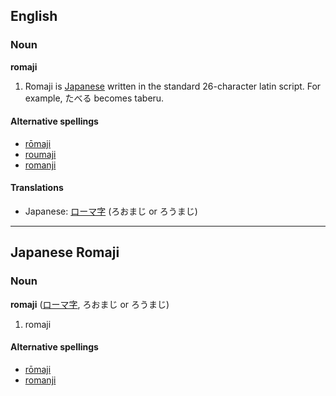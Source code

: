 ==English==
===Noun===
'''romaji'''

#Romaji is [[Japanese]] written in the standard 26-character latin script. For example, &#12383;&#12409;&#12427; becomes taberu.

====Alternative spellings====
*[[rōmaji]]
*[[roumaji]]
*[[romanji]]

====Translations====
*Japanese: [[ローマ字]] (ろおまじ or ろうまじ)

----

==Japanese Romaji==
===Noun===
'''romaji''' ([[ローマ字]], ろおまじ or ろうまじ)

# romaji

====Alternative spellings====
*[[rōmaji]]
*[[romanji]]